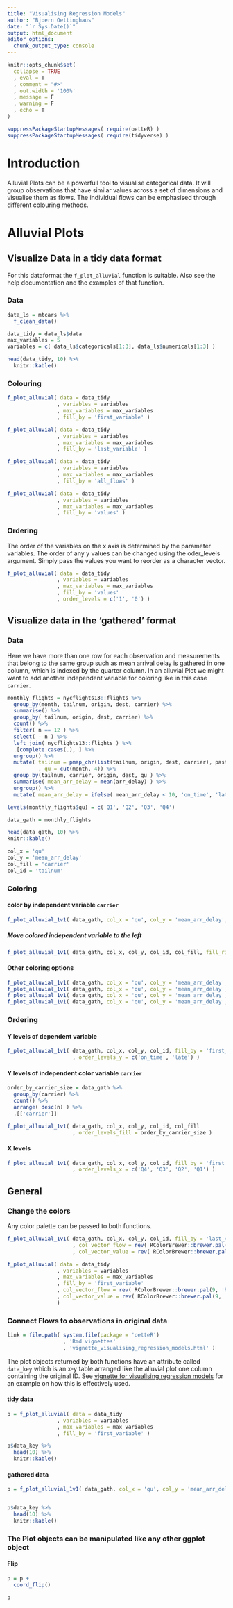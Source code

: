 ```yaml
---
title: "Visualising Regression Models"
author: "Bjoern Oettinghaus"
date: "`r Sys.Date()`"
output: html_document
editor_options: 
  chunk_output_type: console
---
```



```r
knitr::opts_chunk$set(
  collapse = TRUE
  , eval = T
  , comment = "#>"
  , out.width = '100%'
  , message = F
  , warning = F
  , echo = T
)
```

```r
suppressPackageStartupMessages( require(oetteR) )
suppressPackageStartupMessages( require(tidyverse) )
```

# Introduction

Alluvial Plots can be a powerfull tool to visualise categorical data. It will group observations that have similar values across a set of dimensions and visualise them as flows. The individual flows can be emphasised through different colouring methods.

# Alluvial Plots

## Visualize Data in a tidy data format

For this dataformat the `f_plot_alluvial` function is suitable. Also see the help documentation and the examples of that function.

### Data

```r

data_ls = mtcars %>%
  f_clean_data()

data_tidy = data_ls$data
max_variables = 5
variables = c( data_ls$categoricals[1:3], data_ls$numericals[1:3] )

head(data_tidy, 10) %>%
  knitr::kable()

```

### Colouring

```r

f_plot_alluvial( data = data_tidy
                , variables = variables
                , max_variables = max_variables
                , fill_by = 'first_variable' )

f_plot_alluvial( data = data_tidy
                , variables = variables
                , max_variables = max_variables
                , fill_by = 'last_variable' )

f_plot_alluvial( data = data_tidy
                , variables = variables
                , max_variables = max_variables
                , fill_by = 'all_flows' )

f_plot_alluvial( data = data_tidy
                , variables = variables
                , max_variables = max_variables
                , fill_by = 'values' )

```

### Ordering

The order of the variables on the x axis is determined by the parameter variables. The order of any y values can be changed using the oder_levels argument. Simply pass the values you want to reorder as a character vector.

```r

f_plot_alluvial( data = data_tidy
                , variables = variables
                , max_variables = max_variables
                , fill_by = 'values'
                , order_levels = c('1', '0') )


```

## Visualize data in the 'gathered' format

### Data

Here we have more than one row for each observation and measurements that belong to the same group such as mean arrival delay is gathered in one column, which is indexed by the quarter column. In an alluvial Plot we might want to add another independent variable for coloring like in this case `carrier`.

```r

monthly_flights = nycflights13::flights %>%
  group_by(month, tailnum, origin, dest, carrier) %>%
  summarise() %>%
  group_by( tailnum, origin, dest, carrier) %>%
  count() %>%
  filter( n == 12 ) %>%
  select( - n ) %>%
  left_join( nycflights13::flights ) %>%
  .[complete.cases(.), ] %>%
  ungroup() %>%
  mutate( tailnum = pmap_chr(list(tailnum, origin, dest, carrier), paste )
          , qu = cut(month, 4)) %>%
  group_by(tailnum, carrier, origin, dest, qu ) %>%
  summarise( mean_arr_delay = mean(arr_delay) ) %>%
  ungroup() %>%
  mutate( mean_arr_delay = ifelse( mean_arr_delay < 10, 'on_time', 'late' ) )

levels(monthly_flights$qu) = c('Q1', 'Q2', 'Q3', 'Q4')

data_gath = monthly_flights

head(data_gath, 10) %>%
knitr::kable()

col_x = 'qu'
col_y = 'mean_arr_delay'
col_fill = 'carrier'
col_id = 'tailnum'


```


### Coloring

#### color by independent variable `carrier`

```r

f_plot_alluvial_1v1( data_gath, col_x = 'qu', col_y = 'mean_arr_delay', col_id = 'tailnum', col_fill )

```

##### Move colored independent variable to the left

```r

f_plot_alluvial_1v1( data_gath, col_x, col_y, col_id, col_fill, fill_right = F )

```


#### Other coloring options

```r

f_plot_alluvial_1v1( data_gath, col_x = 'qu', col_y = 'mean_arr_delay', col_id = 'tailnum', fill_by = 'last_variable' )
f_plot_alluvial_1v1( data_gath, col_x = 'qu', col_y = 'mean_arr_delay', col_id = 'tailnum', fill_by = 'first_variable' )
f_plot_alluvial_1v1( data_gath, col_x = 'qu', col_y = 'mean_arr_delay', col_id = 'tailnum', fill_by = 'all_flows' )
f_plot_alluvial_1v1( data_gath, col_x = 'qu', col_y = 'mean_arr_delay', col_id = 'tailnum', fill_by = 'value' )

```

### Ordering

#### Y levels of dependent variable

```r
f_plot_alluvial_1v1( data_gath, col_x, col_y, col_id, fill_by = 'first_variable'
                     , order_levels_y = c('on_time', 'late') )

```

#### Y levels of independent color variable `carrier`

```r

order_by_carrier_size = data_gath %>%
  group_by(carrier) %>%
  count() %>%
  arrange( desc(n) ) %>%
  .[['carrier']]

f_plot_alluvial_1v1( data_gath, col_x, col_y, col_id, col_fill
                     , order_levels_fill = order_by_carrier_size )


```


#### X levels

```r
f_plot_alluvial_1v1( data_gath, col_x, col_y, col_id, fill_by = 'first_variable'
                     , order_levels_x = c('Q4', 'Q3', 'Q2', 'Q1') )

```


## General

### Change the colors

Any color palette can be passed to both functions.

```r

f_plot_alluvial_1v1( data_gath, col_x, col_y, col_id, fill_by = 'last_variable'
                     , col_vector_flow = rev( RColorBrewer::brewer.pal(9, 'Purples') )
                     , col_vector_value = rev( RColorBrewer::brewer.pal(9, 'Oranges') ) )

f_plot_alluvial( data = data_tidy
                , variables = variables
                , max_variables = max_variables
                , fill_by = 'first_variable' 
                , col_vector_flow = rev( RColorBrewer::brewer.pal(9, 'Reds') )
                , col_vector_value = rev( RColorBrewer::brewer.pal(9, 'Greens') )
                )

```


### Connect Flows to observations in original data

```r

link = file.path( system.file(package = 'oetteR')
                  , 'Rmd vignettes'
                  , 'vignette_visualising_regression_models.html' )

```

The plot objects returned by both functions have an attribute called `data_key` which is an x-y table arranged like the alluvial plot one column containing the original ID. See [vignette for visualising regression models](`r link`) for an example on how this is effectively used.

#### tidy data

```r

p = f_plot_alluvial( data = data_tidy
                , variables = variables
                , max_variables = max_variables
                , fill_by = 'first_variable' )

p$data_key %>%
  head(10) %>%
  knitr::kable()

```

#### gathered data

```r

p = f_plot_alluvial_1v1( data_gath, col_x = 'qu', col_y = 'mean_arr_delay', col_id = 'tailnum', fill_by = 'last_variable' )


p$data_key %>%
  head(10) %>%
  knitr::kable()


```

### The Plot objects can be manipulated like any other ggplot object

#### Flip

```r

p = p +
  coord_flip()

p

```


